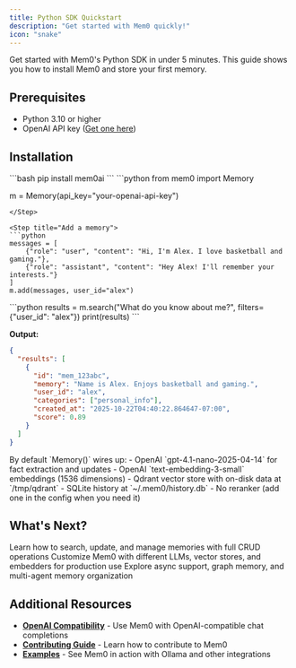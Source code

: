 ```yaml
---
title: Python SDK Quickstart
description: "Get started with Mem0 quickly!"
icon: "snake"
---
```


Get started with Mem0's Python SDK in under 5 minutes. This guide shows you how to install Mem0 and store your first memory.

## Prerequisites

- Python 3.10 or higher
- OpenAI API key ([Get one here](https://platform.openai.com/api-keys))

## Installation

<Steps>
<Step title="Install via pip">
```bash
pip install mem0ai
```
</Step>

<Step title="Initialize Memory">
```python
from mem0 import Memory

m = Memory(api_key="your-openai-api-key")
```
</Step>

<Step title="Add a memory">
```python
messages = [
    {"role": "user", "content": "Hi, I'm Alex. I love basketball and gaming."},
    {"role": "assistant", "content": "Hey Alex! I'll remember your interests."}
]
m.add(messages, user_id="alex")
```
</Step>

<Step title="Search memories">
```python
results = m.search("What do you know about me?", filters={"user_id": "alex"})
print(results)
```

**Output:**
```json
{
  "results": [
    {
      "id": "mem_123abc",
      "memory": "Name is Alex. Enjoys basketball and gaming.",
      "user_id": "alex",
      "categories": ["personal_info"],
      "created_at": "2025-10-22T04:40:22.864647-07:00",
      "score": 0.89
    }
  ]
}
```
</Step>
</Steps>

<Note>
By default `Memory()` wires up:
- OpenAI `gpt-4.1-nano-2025-04-14` for fact extraction and updates
- OpenAI `text-embedding-3-small` embeddings (1536 dimensions)
- Qdrant vector store with on-disk data at `/tmp/qdrant`
- SQLite history at `~/.mem0/history.db`
- No reranker (add one in the config when you need it)
</Note>

## What's Next?

<CardGroup cols={3}>
<Card title="Memory Operations" icon="database" href="/open-source/overview">
Learn how to search, update, and manage memories with full CRUD operations
</Card>

<Card title="Configuration" icon="sliders" href="/open-source/configuration">
Customize Mem0 with different LLMs, vector stores, and embedders for production use
</Card>

<Card title="Advanced Features" icon="sparkles" href="/open-source/features/async-memory">
Explore async support, graph memory, and multi-agent memory organization
</Card>
</CardGroup>

## Additional Resources

- **[OpenAI Compatibility](/open-source/features/openai_compatibility)** - Use Mem0 with OpenAI-compatible chat completions
- **[Contributing Guide](/contributing/development)** - Learn how to contribute to Mem0
- **[Examples](/cookbooks/companions/local-companion-ollama)** - See Mem0 in action with Ollama and other integrations
